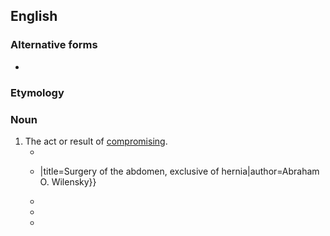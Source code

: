 ==English==

===Alternative forms===
* {{l|en|compromization}}

===Etymology===
{{suffix|en|compromise|ation}}

===Noun===
{{en-noun}}

# The act or result of [[compromise|compromising]].
#* {{quote-book|title=The Abdominal and pelvic brain|page=151|author=Byron Robinson|year=1907|passage=The advance of malignant disease in the organs adjacent to the pelvic brain is so profound in its traumatism and '''compromisation''' of structure and function that practically paresis, paralysis or death of its structure and function rapidly ensues.}}
#* {{quote-journal|journal=Progressive Medicine|volume=2|page=81|date=June 1920|passage=The opening of the glandular abscess, or the removal of the offending gland, is frequently accompanied by some '''compromization''' of the blood supply {{...}}|title=Surgery of the abdomen, exclusive of  hernia|author=Abraham O. Wilensky}}
#* {{quote-magazine|magazine=Technocracy Digest|issue=146-161|page=20|year=1952|passage=This policy is at best being maintained with only superficial aspects of success and through a constant series of '''compromisations''' and acts of expediency.}}
#* {{quote-book|title=Public key cryptography: cryptographic significance of the knapsack problem : plus exercises and solutions|author=Luke J. O'Connor, Jennifer Seberry|year=1988|passage=Perfect systems resist inversion through ignorance while imperfect systems are based on the belief that '''compromisation''' is beyond the economic means of  any interloper.}}
#* {{quote-book|title=Exploiting the Knowledge Economy: Issues, Applications and Case Studies, Part 1|author=Paul Cunningham, ‎Miriam Cunningham|year=2008|passage=If cryptographic algorithm was compromised it may happens that all of digitally signed documents created before '''compromization''' will not be trusted since falsified document which has the same hash value may be created.}}